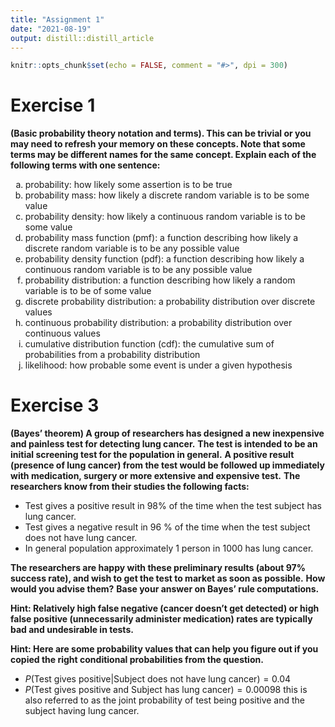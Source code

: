 ```yaml
---
title: "Assignment 1"
date: "2021-08-19"
output: distill::distill_article
---
```


```r
knitr::opts_chunk$set(echo = FALSE, comment = "#>", dpi = 300)
```

# Exercise 1

**(Basic probability theory notation and terms). This can be trivial or you may need to refresh your memory on these concepts. Note that some terms may be different names for the same concept. Explain each of the following terms with one sentence:**

a) probability: how likely some assertion is to be true
b) probability mass: how likely a discrete random variable is to be some value
c) probability density: how likely a continuous random variable is to be some value
d) probability mass function (pmf): a function describing how likely a discrete random variable is to be any possible value
e) probability density function (pdf): a function describing how likely a continuous random variable is to be any possible value
f) probability distribution: a function describing how likely a random variable is to be of some value
g) discrete probability distribution: a probability distribution over discrete values
h) continuous probability distribution: a probability distribution over continuous values
i) cumulative distribution function (cdf): the cumulative sum of probabilities from a probability distribution
j) likelihood: how probable some event is under a given hypothesis

# Exercise 3

**(Bayes' theorem) A group of researchers has designed a new inexpensive and painless test for detecting lung cancer.**
**The test is intended to be an initial screening test for the population in general.**
**A positive result (presence of lung cancer) from the test would be followed up immediately with medication, surgery or more extensive and expensive test.**
**The researchers know from their studies the following facts:**

- Test gives a positive result in 98% of the time when the test subject has lung cancer.
- Test gives a negative result in 96 % of the time when the test subject does not have lung cancer.
- In general population approximately 1 person in 1000 has lung cancer.

**The researchers are happy with these preliminary results (about 97% success rate), and wish to get the test to market as soon as possible.**
**How would you advise them?**
**Base your answer on Bayes’ rule computations.**

**Hint: Relatively high false negative (cancer doesn’t get detected) or high false positive (unnecessarily administer medication) rates are typically bad and undesirable in tests.**

**Hint: Here are some probability values that can help you figure out if you copied the right conditional probabilities from the question.**

- $P(\text{Test gives positive} | \text{Subject does not have lung cancer}) = 0.04$
- $P(\text{Test gives positive and Subject has lung cancer}) = 0.00098$ this is also referred to as the joint probability of test being positive and the subject having lung cancer.
